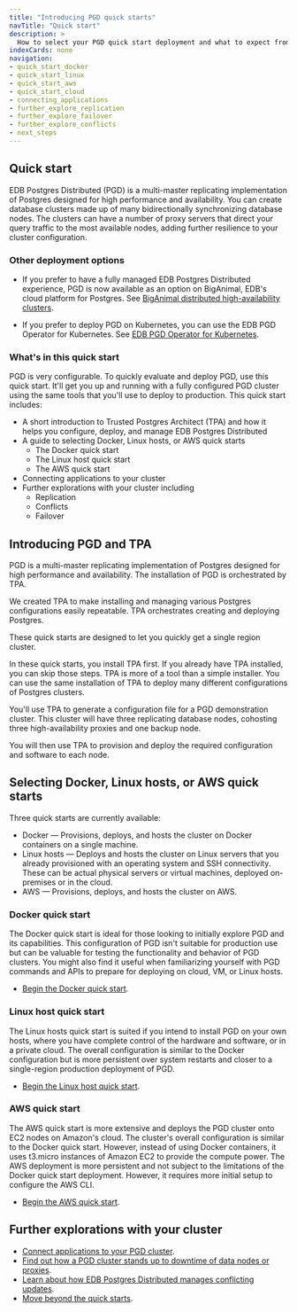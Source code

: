 ```yaml
---
title: "Introducing PGD quick starts"
navTitle: "Quick start"
description: >
  How to select your PGD quick start deployment and what to expect from the experience.
indexCards: none
navigation:
- quick_start_docker
- quick_start_linux
- quick_start_aws
- quick_start_cloud
- connecting_applications
- further_explore_replication
- further_explore_failover
- further_explore_conflicts
- next_steps
---
```


## Quick start

EDB Postgres Distributed (PGD) is a multi-master replicating implementation of Postgres designed for high performance and availability. You can create database clusters made up of many bidirectionally synchronizing database nodes. The clusters can have a number of proxy servers that direct your query traffic to the most available nodes, adding further resilience to your cluster configuration.

### Other deployment options

-   If you prefer to have a fully managed EDB Postgres Distributed experience, PGD is now available as an option on BigAnimal, EDB's cloud platform for Postgres. See [BigAnimal distributed high-availability clusters](/edb-postgres-ai/cloud-service/references/supported_cluster_types/distributed_highavailability/).

-   If you prefer to deploy PGD on Kubernetes, you can use the EDB PGD Operator for Kubernetes. See [EDB PGD Operator for Kubernetes](/postgres_distributed_for_kubernetes/latest/quickstart).

### What's in this quick start

PGD is very configurable. To quickly evaluate and deploy PGD, use this quick start. It'll get you up and running with a fully configured PGD cluster using the same tools that you'll use to deploy to production. This quick start includes:

-   A short introduction to Trusted Postgres Architect (TPA) and how it helps you configure, deploy, and manage EDB Postgres Distributed
-   A guide to selecting Docker, Linux hosts, or AWS quick starts
    -   The Docker quick start
    -   The Linux host quick start
    -   The AWS quick start
-   Connecting applications to your cluster
-   Further explorations with your cluster including
    -   Replication
    -   Conflicts
    -   Failover

## Introducing PGD and TPA

PGD is a multi-master replicating implementation of Postgres designed for high performance and availability. The installation of PGD is orchestrated by TPA. 

We created TPA to make installing and managing various Postgres configurations easily repeatable. TPA orchestrates creating and deploying Postgres. 

These quick starts are designed to let you quickly get a single region cluster. 

In these quick starts, you install TPA first. If you already have TPA installed, you can skip those steps. TPA is more of a tool than a simple installer. You can use the same installation of TPA to deploy many different configurations of Postgres clusters.

You'll use TPA to generate a configuration file for a PGD demonstration cluster. This cluster will have three replicating database nodes, cohosting three high-availability proxies and one backup node. 

You will then use TPA to provision and deploy the required configuration and software to each node.

## Selecting Docker, Linux hosts, or AWS quick starts

Three quick starts are currently available:

-   Docker — Provisions, deploys, and hosts the cluster on Docker containers on a single machine. 
-   Linux hosts — Deploys and hosts the cluster on Linux servers that you already provisioned with an operating system and SSH connectivity. These can be actual physical servers or virtual machines, deployed on-premises or in the cloud. 
-   AWS — Provisions, deploys, and hosts the cluster on AWS. 

### Docker quick start

The Docker quick start is ideal for those looking to initially explore PGD and its capabilities. This configuration of PGD isn't suitable for production use but can be valuable for testing the functionality and behavior of PGD clusters. You might also find it useful when familiarizing yourself with PGD commands and APIs to prepare for deploying on cloud, VM, or Linux hosts. 

-   [Begin the Docker quick start](quick_start_docker).

### Linux host quick start

The Linux hosts quick start is suited if you intend to install PGD on your own hosts, where you have complete control of the hardware and software, or in a private cloud. The overall configuration is similar to the Docker configuration but is more persistent over system restarts and closer to a single-region production deployment of PGD.

-   [Begin the Linux host quick start](quick_start_linux).

### AWS quick start

The AWS quick start is more extensive and deploys the PGD cluster onto EC2 nodes on Amazon's cloud. The cluster's overall configuration is similar to the Docker quick start. However, instead of using Docker containers, it uses t3.micro instances of Amazon EC2 to provide the compute power. The AWS deployment is more persistent and not subject to the limitations of the Docker quick start deployment. However, it requires more initial setup to configure the AWS CLI.

-   [Begin the AWS quick start](quick_start_aws).

## Further explorations with your cluster

-   [Connect applications to your PGD cluster](connecting_applications/).
-   [Find out how a PGD cluster stands up to downtime of data nodes or proxies](further_explore_failover/).
-   [Learn about how EDB Postgres Distributed manages conflicting updates](further_explore_conflicts/).
-   [Move beyond the quick starts](next_steps/).
